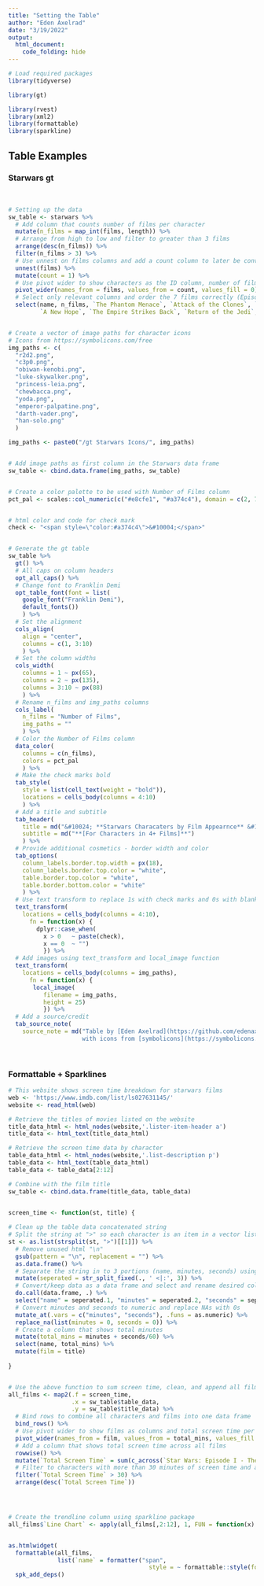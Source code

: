 ```yaml
---
title: "Setting the Table"
author: "Eden Axelrad"
date: "3/19/2022"
output: 
  html_document:
    code_folding: hide
---
```


```r

# Load required packages
library(tidyverse)

library(gt)

library(rvest)
library(xml2)
library(formattable)
library(sparkline)

```

## Table Examples {.tabset .tabset-pills}

### Starwars gt

<br>

```r

# Setting up the data
sw_table <- starwars %>%
  # Add column that counts number of films per character 
  mutate(n_films = map_int(films, length)) %>%
  # Arrange from high to low and filter to greater than 3 films
  arrange(desc(n_films)) %>%
  filter(n_films > 3) %>%
  # Use unnest on films columns and add a count column to later be converted to a check mark
  unnest(films) %>%
  mutate(count = 1) %>%
  # Use pivot wider to show characters as the ID column, number of films,and all 7 films 
  pivot_wider(names_from = films, values_from = count, values_fill = 0) %>%
  # Select only relevant columns and order the 7 films correctly (Episode I to VII)
  select(name, n_films, `The Phantom Menace`, `Attack of the Clones`, `Revenge of the Sith`, 
         `A New Hope`, `The Empire Strikes Back`, `Return of the Jedi`, `The Force Awakens`) 


# Create a vector of image paths for character icons 
# Icons from https://symbolicons.com/free
img_paths <- c(
  "r2d2.png", 
  "c3p0.png",
  "obiwan-kenobi.png",
  "luke-skywalker.png",
  "princess-leia.png",
  "chewbacca.png", 
  "yoda.png",
  "emperor-palpatine.png",
  "darth-vader.png",
  "han-solo.png"
  )

img_paths <- paste0("/gt Starwars Icons/", img_paths)


# Add image paths as first column in the Starwars data frame 
sw_table <- cbind.data.frame(img_paths, sw_table)


# Create a color palette to be used with Number of Films column
pct_pal <- scales::col_numeric(c("#e8cfe1", "#a374c4"), domain = c(2, 7), alpha = 0.5)


# html color and code for check mark
check <- "<span style=\"color:#a374c4\">&#10004;</span>"


# Generate the gt table
sw_table %>% 
  gt() %>%
  # All caps on column headers
  opt_all_caps() %>% 
  # Change font to Franklin Demi 
  opt_table_font(font = list(
    google_font("Franklin Demi"), 
    default_fonts())
    ) %>%
  # Set the alignment 
  cols_align(
    align = "center",
    columns = c(1, 3:10)
    ) %>%
  # Set the column widths
  cols_width(
    columns = 1 ~ px(65),
    columns = 2 ~ px(135),
    columns = 3:10 ~ px(88)
    ) %>%
  # Rename n_films and img_paths columns
  cols_label(
    n_films = "Number of Films",
    img_paths = ""
    ) %>% 
  # Color the Number of Films column
  data_color(
    columns = c(n_films),
    colors = pct_pal
    ) %>%
  # Make the check marks bold
  tab_style(
    style = list(cell_text(weight = "bold")),
    locations = cells_body(columns = 4:10)
    ) %>%
  # Add a title and subtitle
  tab_header(
    title = md("&#10024; **Starwars Characaters by Film Appearnce** &#10024;"),
    subtitle = md("**[For Characters in 4+ Films]**")
    ) %>%
  # Provide additional cosmetics - border width and color
  tab_options(
    column_labels.border.top.width = px(18),
    column_labels.border.top.color = "white",
    table.border.top.color = "white",
    table.border.bottom.color = "white"
    ) %>%
  # Use text transform to replace 1s with check marks and 0s with blanks
  text_transform(
    locations = cells_body(columns = 4:10),
      fn = function(x) {
        dplyr::case_when(
          x > 0   ~ paste(check),
          x == 0  ~ "")
          }) %>%
  # Add images using text_transform and local_image function
  text_transform(
    locations = cells_body(columns = img_paths),
      fn = function(x) {
       local_image(
          filename = img_paths,
          height = 25)
          }) %>%
  # Add a source/credit
  tab_source_note(
    source_note = md("Table by [Eden Axelrad](https://github.com/edenaxe) 
                     with icons from [symbolicons](https://symbolicons.com/free)"))

```

<br>

### Formattable + Sparklines

```r

# This website shows screen time breakdown for starwars films
web <- 'https://www.imdb.com/list/ls027631145/'
website <- read_html(web)

# Retrieve the titles of movies listed on the website
title_data_html <- html_nodes(website,'.lister-item-header a')
title_data <- html_text(title_data_html)

# Retrieve the screen time data by character
table_data_html <- html_nodes(website,'.list-description p')
table_data <- html_text(table_data_html)
table_data <- table_data[2:12]

# Combine with the film title 
sw_table <- cbind.data.frame(title_data, table_data)


screen_time <- function(st, title) {
  
# Clean up the table data concatenated string
# Split the string at ">" so each character is an item in a vector list
st <- as.list(strsplit(st, ">")[[1]]) %>%
  # Remove unused html "\n" 
  gsub(pattern = "\n", replacement = "") %>%
  as.data.frame() %>%
  # Separate the string in to 3 portions (name, minutes, seconds) using "<" and ":" as separators 
  mutate(seperated = str_split_fixed(., ' <|:', 3)) %>%
  # Convert/keep data as a data frame and select and rename desired columns (name, minutes, seconds)
  do.call(data.frame, .) %>%
  select("name" = seperated.1, "minutes" = seperated.2, "seconds" = seperated.3) %>%
  # Convert minutes and seconds to numeric and replace NAs with 0s 
  mutate_at(.vars = c("minutes", "seconds"), .funs = as.numeric) %>%
  replace_na(list(minutes = 0, seconds = 0)) %>%
  # Create a column that shows total minutes
  mutate(total_mins = minutes + seconds/60) %>%
  select(name, total_mins) %>%
  mutate(film = title)
  
}


# Use the above function to sum screen time, clean, and append all films
all_films <- map2(.f = screen_time, 
                  .x = sw_table$table_data, 
                  .y = sw_table$title_data) %>%
  # Bind rows to combine all characters and films into one data frame
  bind_rows() %>%
  # Use pivot wider to show films as columns and total screen time per film as the value
  pivot_wider(names_from = film, values_from = total_mins, values_fill = 0) %>%
  # Add a column that shows total screen time across all films
  rowwise() %>%
  mutate(`Total Screen Time` = sum(c_across(`Star Wars: Episode I - The Phantom Menace`:`Solo: A Star Wars Story`))) %>%
  # Filter to characters with more than 30 minutes of screen time and arrange in descending order
  filter(`Total Screen Time` > 30) %>%
  arrange(desc(`Total Screen Time`))




# Create the trendline column using sparkline package
all_films$`Line Chart` <- apply(all_films[,2:12], 1, FUN = function(x) spk_chr(as.numeric(x), type = "line"))


as.htmlwidget(
  formattable(all_films,
              list(`name` = formatter("span", 
                                        style = ~ formattable::style(font.weight = "bold")))))  %>%
  spk_add_deps()

```

